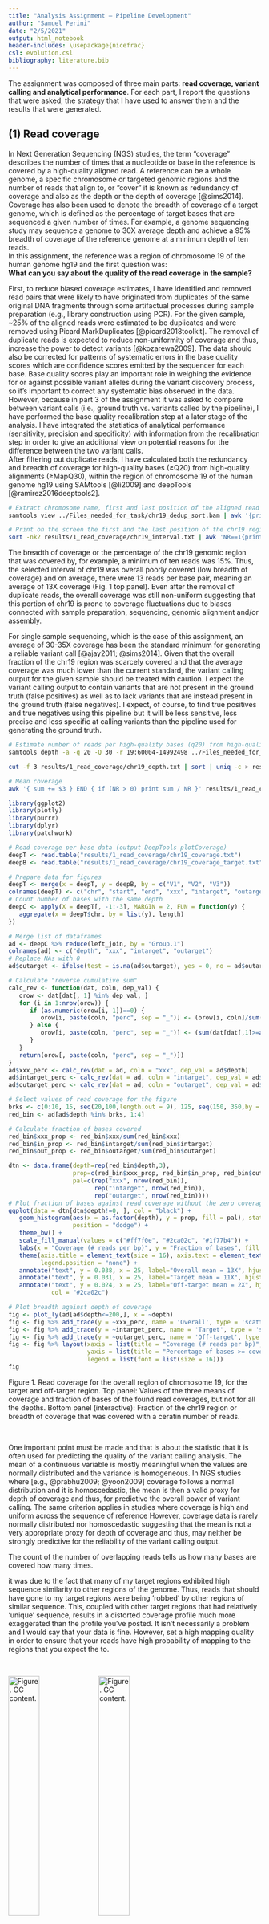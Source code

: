 ```yaml
---
title: "Analysis Assignment – Pipeline Development"
author: "Samuel Perini"
date: "2/5/2021"
output: html_notebook
header-includes: \usepackage{nicefrac}
csl: evolution.csl
bibliography: literature.bib
---
```


The assignment was composed of three main parts: __read coverage, variant calling and analytical performance__. For each part, I report the questions that were asked, the strategy that I have used to answer them and the results that were generated. 

## (1) Read coverage

In Next Generation Sequencing (NGS) studies, the term “coverage” describes the number of times that a nucleotide or base in the reference is covered by a high-quality aligned read. A reference can be a whole genome, a specific chromosome or targeted genomic regions and the number of reads that align to, or "cover" it is known as redundancy of coverage and also as the depth or the depth of coverage [@sims2014]. Coverage has also been used to denote the breadth of coverage of a target genome, which is defined as the percentage of target bases that are sequenced a given number of times. For example, a genome sequencing study may sequence a genome to 30X average depth and achieve a 95% breadth of coverage of the reference genome at a minimum depth of ten reads.  
In this assignment, the reference was a region of chromosome 19 of the human genome hg19 and the first question was:  
__What can you say about the quality of the read coverage in the sample?__

First, to reduce biased coverage estimates, I have identified and removed read pairs that were likely to have originated from duplicates of the same original DNA fragments through some artifactual processes during sample preparation (e.g., library construction using PCR). For the given sample, ~25% of the aligned reads were estimated to be duplicates and were removed using Picard MarkDuplicates [@picard2018toolkit]. The removal of duplicate reads is expected to reduce non-uniformity of coverage and thus, increase the power to detect variants [@kozarewa2009]. The data should also be corrected for patterns of systematic errors in the base quality scores which are confidence scores emitted by the sequencer for each base. Base quality scores play an important role in weighing the evidence for or against possible variant alleles during the variant discovery process, so it's important to correct any systematic bias observed in the data. However, because in part 3 of the assignment it was asked to compare between variant calls (i.e., ground truth vs. variants called by the pipeline), I have performed the base quality recalibration step at a later stage of the analysis. I have integrated the statistics of analytical performance (sensitivity, precision and specificity) with information from the recalibration step in order to give an additional view on potential reasons for the difference between the two variant calls.  
After filtering out duplicate reads, I have calculated both the redundancy and breadth of coverage for  high-quality bases ($\geq$Q20) from high-quality alignments ($\geq$MapQ30), within the region of chromosome 19 of the human genome hg19 using SAMtools [@li2009] and deepTools [@ramirez2016deeptools2].

```bash
# Extract chromosome name, first and last position of the aligned read from the BAM file without duplicates
samtools view ../Files_needed_for_task/chr19_dedup_sort.bam | awk '{print $3 "\t" $4 "\t" $4+length($10)-1}' > results/1_read_coverage/chr19_interval.txt

# Print on the screen the first and the last position of the chr19 region
sort -nk2 results/1_read_coverage/chr19_interval.txt | awk 'NR==1{print "min:"$2} END{print "max:"$3}'
```

The breadth of coverage or the percentage of the chr19 genomic region that was covered by, for example, a minimum of ten reads was 15%. Thus, the selected interval of chr19 was overall poorly covered (low breadth of coverage) and on average, there were 13 reads per base pair, meaning an average of 13X coverage (Fig. 1 top panel). Even after the removal of duplicate reads, the overall coverage was still non-uniform suggesting that this portion of chr19 is prone to coverage fluctuations due to biases connected with sample preparation, sequencing, genomic alignment and/or assembly.

For single sample sequencing, which is the case of this assignment, an average of 30-35X coverage has been the standard minimum for generating a reliable variant call [@ajay2011; @sims2014]. Given that the overall fraction of the chr19 region was scarcely covered and that the average coverage was much lower than the current standard, the variant calling output for the given sample should be treated with caution. I expect the variant calling output to contain variants that are not present in the ground truth (false positives) as well as to lack variants that are instead present in the ground truth (false negatives). I expect, of course, to find true positives and true negatives using this pipeline but it will be less sensitive, less precise and less specific at calling variants than the pipeline used for generating the ground truth.

```bash
# Estimate number of reads per high-quality bases (q20) from high-quality alignments (Q30) 
samtools depth -a -q 20 -Q 30 -r 19:60004-14992498 ../Files_needed_for_task/chr19_dedup_sort.bam > results/1_read_coverage/chr19_depth.txt

cut -f 3 results/1_read_coverage/chr19_depth.txt | sort | uniq -c > results/1_read_coverage/chr19_cov_redundancy.txt

# Mean coverage
awk '{ sum += $3 } END { if (NR > 0) print sum / NR }' results/1_read_coverage/chr19_depth.txt
```

```r
library(ggplot2)
library(plotly)
library(purrr)
library(dplyr)
library(patchwork)

# Read coverage per base data (output DeepTools plotCoverage)
deepT <- read.table("results/1_read_coverage/chr19_coverage.txt")
deepB <- read.table("results/1_read_coverage/chr19_coverage_target.txt")

# Prepare data for figures
deepT <- merge(x = deepT, y = deepB, by = c("V1", "V2", "V3"))
colnames(deepT) <- c("chr", "start", "end", "xxx", "intarget", "outarget")
# Count number of bases with the same depth
deepC <- apply(X = deepT[, -1:-3], MARGIN = 2, FUN = function(y) {
   aggregate(x = deepT$chr, by = list(y), length)
})

# Merge list of dataframes
ad <- deepC %>% reduce(left_join, by = "Group.1")
colnames(ad) <- c("depth", "xxx", "intarget", "outarget") 
# Replace NAs with 0
ad$outarget <- ifelse(test = is.na(ad$outarget), yes = 0, no = ad$outarget)

# Calculate "reverse cumulative sum"
calc_rev <- function(dat, coln, dep_val) {
   orow <- dat[dat[, 1] %in% dep_val, ]
   for (i in 1:nrow(orow)) {
      if (as.numeric(orow[i, 1])==0) {
         orow[i, paste(coln, "perc", sep = "_")] <- (orow[i, coln]/sum(dat[, coln])) * 100
      } else {
         orow[i, paste(coln, "perc", sep = "_")] <- (sum(dat[dat[,1]>=as.numeric(orow[i, 1]), coln])/sum(dat[, coln]))*100
      }
   }
   return(orow[, paste(coln, "perc", sep = "_")])
}
ad$xxx_perc <- calc_rev(dat = ad, coln = "xxx", dep_val = ad$depth)
ad$intarget_perc <- calc_rev(dat = ad, coln = "intarget", dep_val = ad$depth)
ad$outarget_perc <- calc_rev(dat = ad, coln = "outarget", dep_val = ad$depth)

# Select values of read coverage for the figure
brks <- c(0:10, 15, seq(20,100,length.out = 9), 125, seq(150, 350,by = 50))
red_bin <- ad[ad$depth %in% brks, 1:4]

# Calculate fraction of bases covered
red_bin$xxx_prop <- red_bin$xxx/sum(red_bin$xxx)
red_bin$in_prop <- red_bin$intarget/sum(red_bin$intarget)
red_bin$out_prop <- red_bin$outarget/sum(red_bin$outarget)

dtn <- data.frame(depth=rep(red_bin$depth,3),
                  prop=c(red_bin$xxx_prop, red_bin$in_prop, red_bin$out_prop),
                  pal=c(rep("xxx", nrow(red_bin)),
                        rep("intarget", nrow(red_bin)),
                        rep("outarget", nrow(red_bin))))
# Plot fraction of bases against read coverage without the zero coverage
ggplot(data = dtn[dtn$depth!=0, ], col = "black") +
   geom_histogram(aes(x = as.factor(depth), y = prop, fill = pal), stat = "identity",
                  position = "dodge") +
   theme_bw() +
   scale_fill_manual(values = c("#ff7f0e", "#2ca02c", "#1f77b4")) +
   labs(x = "Coverage (# reads per bp)", y = "Fraction of bases", fill = "") +
   theme(axis.title = element_text(size = 16), axis.text = element_text(size = 9),
         legend.position = "none") +
   annotate("text", y = 0.038, x = 25, label="Overall mean = 13X", hjust=1, vjust=1, size = 6, col = "#1f77b4") +
   annotate("text", y = 0.031, x = 25, label="Target mean = 11X", hjust=1, vjust=1, size = 6, col = "#ff7f0e") +
   annotate("text", y = 0.024, x = 25, label="Off-target mean = 2X", hjust=1, vjust=1, size = 6,
            col = "#2ca02c")

# Plot breadth against depth of coverage
fig <- plot_ly(ad[ad$depth<=200,], x = ~depth)
fig <- fig %>% add_trace(y = ~xxx_perc, name = 'Overall', type = 'scatter', mode = 'lines')
fig <- fig %>% add_trace(y = ~intarget_perc, name = 'Target', type = 'scatter', mode = 'lines')
fig <- fig %>% add_trace(y = ~outarget_perc, name = 'Off-target', type = 'scatter', mode = 'lines')
fig <- fig %>% layout(xaxis = list(title = "Coverage (# reads per bp)", titlefont = list(size = 18)),
                      yaxis = list(title = "Percentage of bases >= coverage", titlefont = list(size = 18)),
                      legend = list(font = list(size = 16)))
fig
```
Figure 1. Read coverage for the overall region of chromosome 19, for the target and off-target region. Top panel: Values of the three means of coverage and fraction of bases of the found read coverages, but not for all the depths. Bottom panel (interactive): Fraction of the chr19 region or breadth of coverage that was covered with a ceratin number of reads.

\  

One important point must be made and that is about the statistic that it is often used for predicting the quality of the variant calling analysis. The mean of a continuous variable is mostly meaningful when the values are normally distributed and the variance is homogeneous. In NGS studies where [e.g., @prabhu2009; @yoon2009] coverage follows a normal distribution and it is homoscedastic, the mean is then a valid proxy for depth of coverage and thus, for predictive the overall power of variant calling. The same criterion applies in studies where coverage is high and uniform across the sequence of reference
However, coverage data is rarely normally distributed nor homoscedastic suggesting that the mean is not a very appropriate proxy for depth of coverage and thus, may neither be strongly predictive for the reliability of the variant calling output.

The count of the number of overlapping reads tells us how many bases are covered how many times.

it was due to the fact that many of my target regions exhibited high sequence similarity to other regions of the genome. Thus, reads that should have gone to my target regions were being 'robbed' by other regions of similar sequence. This, coupled with other target regions that had relatively 'unique' sequence, results in a distorted coverage profile much more exaggerated than the profile you've posted. It isn't necessarily a problem and I would say that your data is fine. However, set a high mapping quality in order to ensure that your reads have high probability of mapping to the regions that you expect the to.

\  

![Figure. GC content.](figures/1_read_coverage/isochore.1.png){ width=35% } ![Figure. GC content.](figures/1_read_coverage/chr19_gc.png){ width=35% } 

\  

The transition/transversion ratio (Ti/Tv ratio) is the proportion of the variants observed as transitions (between purines, or between pyrimidines) versus transversions (between purines and pyrimidines). The Ti/Tv ratio is particularly useful for assessing the quality of single nucleotide polymorphisms inferred from sequencing data [31, 32]. A higher ratio generally indicates higher accuracy [27] [@jiang2019].

## (2) Variant calling

SNPs as presented in public databases like dbSNP (32,33) or HapMap (34) are germline variations for which at most population frequencies are known. In literature it is usually assumed that the variation should be found in more than 1% of the population in order to be called a SNP. Such information is very useful for biomarker development since it describes the prevalence of the mutation in different populations. However, it is normally not possible to get additional information (like gender, age, or disease status) on the individuals having the SNP, only the population a person belongs to is given. Since it is not known if the information comes from a tumor or normal sample, a correlation between diseases and SNPs cannot be calculated.


## (3) Analytical performance

# References